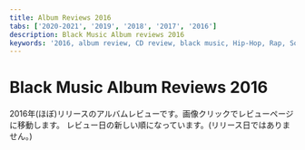```yaml
---
title: Album Reviews 2016
tabs: ['2020-2021', '2019', '2018', '2017', '2016']
description: Black Music Album reviews 2016
keywords: '2016, album review, CD review, black music, Hip-Hop, Rap, Soul, R&B'
---
```



# Black Music Album Reviews 2016

<PageDescription>

2016年(ほぼ)リリースのアルバムレビューです。画像クリックでレビューページに移動します。
レビュー日の新しい順になっています。(リリース日ではありません。)

</PageDescription>

<Row>
<Column colMd={2} colLg={3} noGutterMdLeft>
	<Review1 />
</Column>
<Column colMd={2} colLg={3} noGutterMdLeft>
	<Review2 />
</Column>
<Column colMd={2} colLg={3} noGutterMdLeft>
  <Review3 />
</Column>
<Column colMd={2} colLg={3} noGutterMdLeft>
  <Review4 />
</Column>
</Row>

<Row>
<Column colMd={2} colLg={3} noGutterMdLeft>
  <Review5 />
</Column>
<Column colMd={2} colLg={3} noGutterMdLeft>
  <Review6 />
</Column>
<Column colMd={2} colLg={3} noGutterMdLeft>
  <Review7 />
</Column>
<Column colMd={2} colLg={3} noGutterMdLeft>
  <Review8 />
</Column>
</Row>

<Row>
<Column colMd={2} colLg={3} noGutterMdLeft>
	<Review9 />
</Column>
<Column colMd={2} colLg={3} noGutterMdLeft>
	<Review10 />
</Column>
<Column colMd={2} colLg={3} noGutterMdLeft>
	<Review11 />
</Column>
<Column colMd={2} colLg={3} noGutterMdLeft>
	<Review12 />
</Column>
</Row>

<Row>
<Column colMd={2} colLg={3} noGutterMdLeft>
	<Review13 />
</Column>
<Column colMd={2} colLg={3} noGutterMdLeft>
	<Review14 />
</Column>
<Column colMd={2} colLg={3} noGutterMdLeft>
	<Review15 />
</Column>
<Column colMd={2} colLg={3} noGutterMdLeft>
	<Review16 />
</Column>
</Row>

<Row>
<Column colMd={2} colLg={3} noGutterMdLeft>
	<Review17 />
</Column>
<Column colMd={2} colLg={3} noGutterMdLeft>
	<Review18 />
</Column>
<Column colMd={2} colLg={3} noGutterMdLeft>
	<Review19 />
</Column>
<Column colMd={2} colLg={3} noGutterMdLeft>
	<Review20 />
</Column>
</Row>

<Row>
<Column colMd={2} colLg={3} noGutterMdLeft>
	<Review21 />
</Column>
<Column colMd={2} colLg={3} noGutterMdLeft>
	<Review22 />
</Column>
<Column colMd={2} colLg={3} noGutterMdLeft>
	<Review23 />
</Column>
<Column colMd={2} colLg={3} noGutterMdLeft>
	<Review24 />
</Column>
</Row>

<Row>
<Column colMd={2} colLg={3} noGutterMdLeft>
	<Review25 />
</Column>
<Column colMd={2} colLg={3} noGutterMdLeft>
	<Review26 />
</Column>
<Column colMd={2} colLg={3} noGutterMdLeft>
	<Review27 />
</Column>
<Column colMd={2} colLg={3} noGutterMdLeft>
	<Review28 />
</Column>
</Row>

<Row>
<Column colMd={2} colLg={3} noGutterMdLeft>
	<Review29 />
</Column>
<Column colMd={2} colLg={3} noGutterMdLeft>
	<Review30 />
</Column>
<Column colMd={2} colLg={3} noGutterMdLeft>
	<Review31 />
</Column>
<Column colMd={2} colLg={3} noGutterMdLeft>
	<Review32 />
</Column>
</Row>

<Row>
<Column colMd={2} colLg={3} noGutterMdLeft>
	<Review33 />
</Column>
<Column colMd={2} colLg={3} noGutterMdLeft>
	<Review34 />
</Column>
<Column colMd={2} colLg={3} noGutterMdLeft>
	<Review35 />
</Column>
<Column colMd={2} colLg={3} noGutterMdLeft>
	<Review36 />
</Column>
</Row>

<Row>
<Column colMd={2} colLg={3} noGutterMdLeft>
	<Review37 />
</Column>
<Column colMd={2} colLg={3} noGutterMdLeft>
	<Review38 />
</Column>
<Column colMd={2} colLg={3} noGutterMdLeft>
	<Review39 />
</Column>
<Column colMd={2} colLg={3} noGutterMdLeft>
	<Review40 />
</Column>
</Row>

<Row>
<Column colMd={2} colLg={3} noGutterMdLeft>
	<Review41 />
</Column>
</Row>